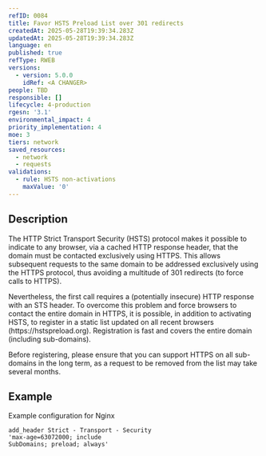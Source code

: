 ```yaml
---
refID: 0084
title: Favor HSTS Preload List over 301 redirects
createdAt: 2025-05-28T19:39:34.283Z
updatedAt: 2025-05-28T19:39:34.283Z
language: en
published: true
refType: RWEB
versions:
  - version: 5.0.0
    idRef: <A CHANGER>
people: TBD
responsible: []
lifecycle: 4-production
rgesn: '3.1'
environmental_impact: 4
priority_implementation: 4
moe: 3
tiers: network
saved_resources:
  - network
  - requests
validations:
  - rule: HSTS non-activations
    maxValue: '0'
---
```


## Description

The HTTP Strict Transport Security (HSTS) protocol makes it possible to indicate to any browser, via a cached HTTP response header, that the domain must be contacted exclusively using HTTPS. This allows subsequent requests to the same domain to be addressed exclusively using the HTTPS protocol, thus avoiding a multitude of 301 redirects (to force calls to HTTPS).

Nevertheless, the first call requires a (potentially insecure) HTTP response with an STS header. To overcome this problem and force browsers to contact the entire domain in HTTPS, it is possible, in addition to activating HSTS, to register in a static list updated on all recent browsers (https\://hstspreload.org). Registration is fast and covers the entire domain (including sub-domains).

Before registering, please ensure that you can support HTTPS on all sub-domains in the long term, as a request to be removed from the list may take several months.

## Example

Example configuration for Nginx

```
add_header Strict - Transport - Security
'max-age=63072000; include
SubDomains; preload; always'
```
